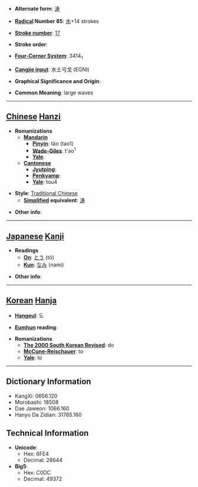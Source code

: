 * '''Alternate form''': [[涛]]

* '''[[Wiktionary:Chinese radical index| Radical]] Number 85''': [[Wiktionary:Chinese radical index 水|水]]+14 strokes

* '''[[Wiktionary:Chinese total strokes index|Stroke number]]''': [[Wiktionary:Chinese total strokes index 17|17]]

* '''Stroke order''': 

* '''[[Wiktionary:Chinese four corner index|Four-Corner System]]''': 3414<sub>1</sub>

* '''[[Wiktionary:Chinese Cangjie index|Cangjie input]]''': 水土弓戈 (EGNI)

* '''Graphical Significance and Origin''': 

* '''Common Meaning''': large waves

----

== [[Chinese]] [[Hanzi]] ==

* '''Romanizations'''
** '''[[Mandarin]]'''
*** '''[[Pinyin]]''': tāo (tao1)
*** '''[[Wade-Giles]]''': t'ao<sup>1</sup>
*** '''[[Yale]]''': 
** '''[[Cantonese]]'''
*** '''[[Jyutping]]''':
*** '''[[Penkyamp]]''': 
*** '''[[Yale]]''': tou4

* '''Style''': [[Traditional Chinese]] 
** '''[[Simplified Chinese|Simplified]] equivalent''': [[涛]]

* '''Other info''': 

----

== [[Japanese]] [[Kanji]] ==

* '''Readings'''
** '''[[On]]''': [[とう]] (tō)
** '''[[Kun]]''': [[なみ]] (nami)

* '''Other info''':  

----

== [[Korean]] [[Hanja]] ==

* '''[[Hangeul]]''': 도

* '''[[Eumhun]] reading''': 

* '''Romanizations'''
** '''[[The 2000 South Korean Revised Romanization|The 2000 South Korean Revised]]''': do
** '''[[McCune-Reischauer]]''': to
** '''[[Yale]]''': to

----

== Dictionary Information ==

* KangXi: 0656.120
* Morobashi: 18508
* Dae Jaweon: 1066.160
* Hanyu Da Zidian: 31765.160

== Technical Information ==

* '''Unicode''':
** Hex: 6FE4
** Decimal: 28644
* '''Big5''':
** Hex: C0DC
** Decimal: 49372